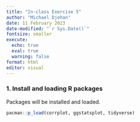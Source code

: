 ```yaml
---
title: "In-class Exercise 5"
author: "Michael Djohan"
date: 11 February 2023
date-modified: "`r Sys.Date()`"
fontsize: smaller
execute: 
  echo: true
  eval: true
  warning: false
format: html
editor: visual
---
```


### 1. Install and loading R packages

Packages will be installed and loaded.

```r
pacman::p_load(corrplot, ggstatsplot, tidyverse)
```
